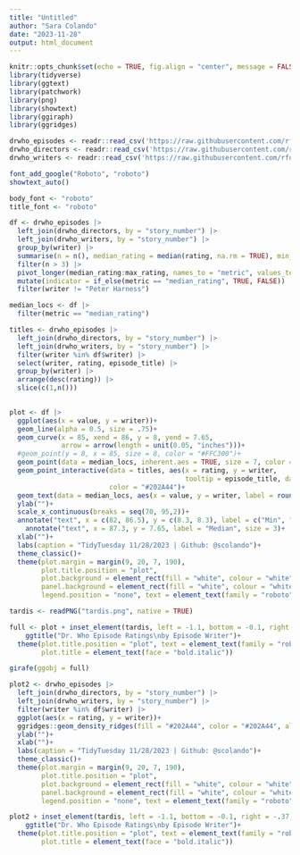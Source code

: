 ```yaml
---
title: "Untitled"
author: "Sara Colando"
date: "2023-11-28"
output: html_document
---
```


```r
knitr::opts_chunk$set(echo = TRUE, fig.align = "center", message = FALSE, warning = FALSE)
library(tidyverse)
library(ggtext)
library(patchwork)
library(png)
library(showtext)
library(ggiraph)
library(ggridges)
```

```r
drwho_episodes <- readr::read_csv('https://raw.githubusercontent.com/rfordatascience/tidytuesday/master/data/2023/2023-11-28/drwho_episodes.csv')
drwho_directors <- readr::read_csv('https://raw.githubusercontent.com/rfordatascience/tidytuesday/master/data/2023/2023-11-28/drwho_directors.csv')
drwho_writers <- readr::read_csv('https://raw.githubusercontent.com/rfordatascience/tidytuesday/master/data/2023/2023-11-28/drwho_writers.csv')
```

```r
font_add_google("Roboto", "roboto")
showtext_auto()

body_font <- "roboto"
title_font <- "roboto"
```


```r
df <- drwho_episodes |>
  left_join(drwho_directors, by = "story_number") |>
  left_join(drwho_writers, by = "story_number") |>
  group_by(writer) |>
  summarise(n = n(), median_rating = median(rating, na.rm = TRUE), min_rating = min(rating), max_rating = max(rating)) |>
  filter(n > 3) |>
  pivot_longer(median_rating:max_rating, names_to = "metric", values_to = "value") |>
  mutate(indicator = if_else(metric == "median_rating", TRUE, FALSE)) |>
  filter(writer != "Peter Harness")
```

```r
median_locs <- df |>
  filter(metric == "median_rating")
```


```r
titles <- drwho_episodes |>
  left_join(drwho_directors, by = "story_number") |>
  left_join(drwho_writers, by = "story_number") |>
  filter(writer %in% df$writer) |>
  select(writer, rating, episode_title) |>
  group_by(writer) |>
  arrange(desc(rating)) |>
  slice(c(1,n())) 
  
```


```r
plot <- df |>
  ggplot(aes(x = value, y = writer))+
  geom_line(alpha = 0.5, size = .75)+
  geom_curve(x = 85, xend = 86, y = 8, yend = 7.65, 
             arrow = arrow(length = unit(0.05, "inches")))+
  #geom_point(y = 8, x = 85, size = 8, color = "#FFC300")+
  geom_point(data = median_locs, inherent.aes = TRUE, size = 7, color = "#202A44")+
  geom_point_interactive(data = titles, aes(x = rating, y = writer, 
                                            tooltip = episode_title, data_id = episode_title),
                         color = "#202A44")+
  geom_text(data = median_locs, aes(x = value, y = writer, label = round(value,1)), color = "white", size = 2.2)+
  ylab("")+
  scale_x_continuous(breaks = seq(70, 95,2))+
  annotate("text", x = c(82, 86.5), y = c(8.3, 8.3), label = c("Min", "Max"), size = 3)+
    annotate("text", x = 87.3, y = 7.65, label = "Median", size = 3)+
  xlab("")+
  labs(caption = "TidyTuesday 11/28/2023 | Github: @scolando")+
  theme_classic()+
  theme(plot.margin = margin(9, 20, 7, 190),
        plot.title.position = "plot",
        plot.background = element_rect(fill = "white", colour = "white"),
        panel.background = element_rect(fill = "white", colour = "white"),
        legend.position = "none", text = element_text(family = "roboto", size = 9)) 
```

```r
tardis <- readPNG("tardis.png", native = TRUE)
```


```r
full <- plot + inset_element(tardis, left = -1.1, bottom = -0.1, right = -.37, top = 1) + 
    ggtitle("Dr. Who Episode Ratings\nby Episode Writer")+
  theme(plot.title.position = "plot", text = element_text(family = "roboto"),
        plot.title = element_text(face = "bold.italic"))
```

```r
girafe(ggobj = full)
```


```r
plot2 <- drwho_episodes |>
  left_join(drwho_directors, by = "story_number") |>
  left_join(drwho_writers, by = "story_number") |>
  filter(writer %in% df$writer) |>
  ggplot(aes(x = rating, y = writer))+
  ggridges::geom_density_ridges(fill = "#202A44", color = "#202A44", alpha = 0.8)+
  ylab("")+
  xlab("")+
  labs(caption = "TidyTuesday 11/28/2023 | Github: @scolando")+
  theme_classic()+
  theme(plot.margin = margin(9, 20, 7, 190),
        plot.title.position = "plot",
        plot.background = element_rect(fill = "white", colour = "white"),
        panel.background = element_rect(fill = "white", colour = "white"),
        legend.position = "none", text = element_text(family = "roboto", size = 9)) 
```
```r
plot2 + inset_element(tardis, left = -1.1, bottom = -0.1, right = -.37, top = 1) + 
    ggtitle("Dr. Who Episode Ratings\nby Episode Writer")+
  theme(plot.title.position = "plot", text = element_text(family = "roboto"),
        plot.title = element_text(face = "bold.italic"))
```

